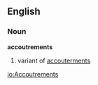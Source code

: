 ==English==

===Noun===
'''accoutrements'''  {{p}}

# variant of [[accouterments]]

[[io:Accoutrements]]